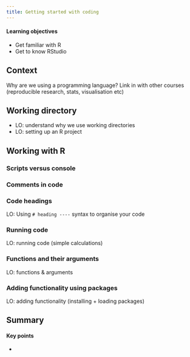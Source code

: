 ```yaml
---
title: Getting started with coding
---
```


::: {.callout-tip}
#### Learning objectives

- Get familiar with R
- Get to know RStudio
:::


## Context

Why are we using a programming language? Link in with other courses (reproducible research, stats, visualisation etc)

## Working directory

* LO: understand why we use working directories
* LO: setting up an R project

## Working with R

### Scripts versus console

### Comments in code

### Code headings
LO: Using `# heading ----` syntax to organise your code

### Running code
LO: running code (simple calculations)

### Functions and their arguments
LO: functions & arguments

### Adding functionality using packages
LO: adding functionality (installing + loading packages)





## Summary

::: {.callout-tip}
#### Key points

- 
:::

